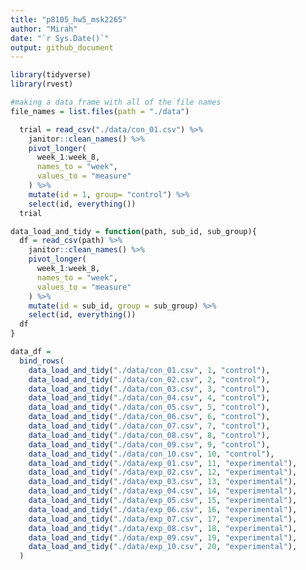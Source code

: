 ```yaml
---
title: "p8105_hw5_msk2265"
author: "Mirah"
date: "`r Sys.Date()`"
output: github_document
---
```


```r
library(tidyverse)
library(rvest)
```

```r
#making a data frame with all of the file names
file_names = list.files(path = "./data")
```
```r
  trial = read_csv("./data/con_01.csv") %>% 
    janitor::clean_names() %>% 
    pivot_longer(
      week_1:week_8,
      names_to = "week",
      values_to = "measure"
    ) %>% 
    mutate(id = 1, group= "control") %>% 
    select(id, everything())
  trial

```

```r
data_load_and_tidy = function(path, sub_id, sub_group){
  df = read_csv(path) %>% 
    janitor::clean_names() %>% 
    pivot_longer(
      week_1:week_8,
      names_to = "week",
      values_to = "measure"
    ) %>% 
    mutate(id = sub_id, group = sub_group) %>% 
    select(id, everything())
  df
}

data_df = 
  bind_rows(
    data_load_and_tidy("./data/con_01.csv", 1, "control"),
    data_load_and_tidy("./data/con_02.csv", 2, "control"),
    data_load_and_tidy("./data/con_03.csv", 3, "control"),
    data_load_and_tidy("./data/con_04.csv", 4, "control"),
    data_load_and_tidy("./data/con_05.csv", 5, "control"),
    data_load_and_tidy("./data/con_06.csv", 6, "control"),
    data_load_and_tidy("./data/con_07.csv", 7, "control"),
    data_load_and_tidy("./data/con_08.csv", 8, "control"),
    data_load_and_tidy("./data/con_09.csv", 9, "control"),
    data_load_and_tidy("./data/con_10.csv", 10, "control"),
    data_load_and_tidy("./data/exp_01.csv", 11, "experimental"),
    data_load_and_tidy("./data/exp_02.csv", 12, "experimental"),
    data_load_and_tidy("./data/exp_03.csv", 13, "experimental"),
    data_load_and_tidy("./data/exp_04.csv", 14, "experimental"),
    data_load_and_tidy("./data/exp_05.csv", 15, "experimental"),
    data_load_and_tidy("./data/exp_06.csv", 16, "experimental"),
    data_load_and_tidy("./data/exp_07.csv", 17, "experimental"),
    data_load_and_tidy("./data/exp_08.csv", 18, "experimental"),
    data_load_and_tidy("./data/exp_09.csv", 19, "experimental"),
    data_load_and_tidy("./data/exp_10.csv", 20, "experimental"),
  )

```

